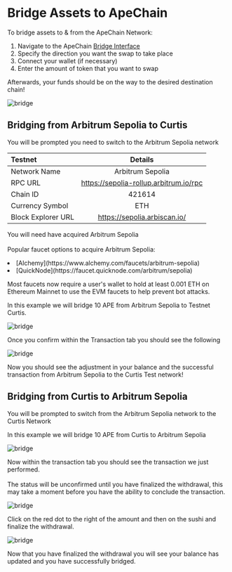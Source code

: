 
# Bridge Assets to ApeChain

To bridge assets to & from the ApeChain Network: 
1. Navigate to the ApeChain [Bridge Interface](https://curtis.bridge.caldera.xyz/)
2. Specify the direction you want the swap to take place
3. Connect your wallet (if necessary)
4. Enter the amount of token that you want to swap 

Afterwards, your funds should be on the way to the desired destination chain!

 ![bridge](../images/bridge.png)

 ## Bridging from Arbitrum Sepolia to Curtis ##

 You will be prompted you need to switch to the Arbitrum Sepolia network 

| Testnet      | Details|    
| :------------ | :---------: 
| Network Name | Arbitrum Sepolia |
| RPC URL        |    https://sepolia-rollup.arbitrum.io/rpc   |
| Chain ID    |    421614   |   
| Currency Symbol|         ETH    |
| Block Explorer URL | https://sepolia.arbiscan.io/

<Callout type="warning">You will need have acquired Arbitrum Sepolia </Callout>
<br></br>
Popular faucet options to acquire Arbitrum Sepolia:
<li>[Alchemy](https://www.alchemy.com/faucets/arbitrum-sepolia)</li>
<li>[QuickNode](https://faucet.quicknode.com/arbitrum/sepolia)</li>


<Callout type="warning">Most faucets now require a user's wallet to hold at least 0.001 ETH on Ethereum Mainnet to use the EVM faucets to help prevent bot attacks.</Callout>

In this example we will bridge 10 APE from Arbitrum Sepolia to Testnet Curtis.

 ![bridge](../images/bridge_10.png)

Once you confirm within the Transaction tab you should see the following 

 ![bridge](../images/txn_bridge.png)

 Now you should see the adjustment in your balance and the successful transaction from Arbitrum Sepolia to the Curtis Test network!


  ## Bridging from Curtis to Arbitrum Sepolia ##

 You will be prompted to switch from the Arbitrum Sepolia network to the Curtis Network


In this example we will bridge 10 APE from Curtis to Arbitrum Sepolia

 ![bridge](../images/curtis_over.png)

Now within the transaction tab you should see the transaction we just performed.
<br></br>
<Callout type="info">The status will be unconfirmed until you have finalized the withdrawal, this may take a moment before you have the ability to conclude the transaction.</Callout>

 ![bridge](../images/bridge_withdraw.png)

<Callout type="info"> Click on the red dot to the right of the amount and then on the sushi and finalize the withdrawal.</Callout>

![bridge](../images/confirmed.png)


 Now that you have finalized the withdrawal you will see your balance has updated and you have successfully bridged. 


